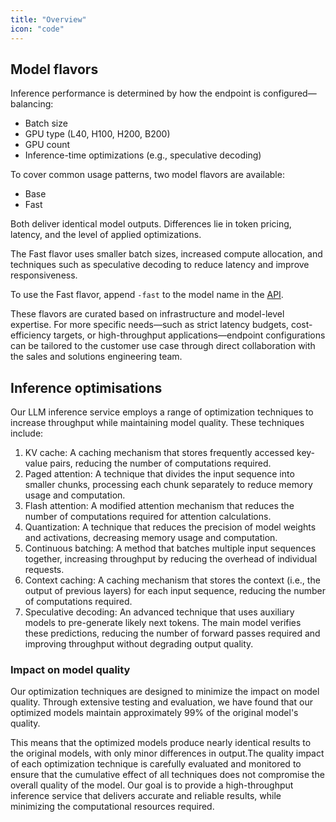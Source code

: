 ```yaml
---
title: "Overview"
icon: "code"
---
```


## Model flavors

Inference performance is determined by how the endpoint is configured—balancing:

- Batch size
- GPU type (L40, H100, H200, B200)
- GPU count
- Inference-time optimizations (e.g., speculative decoding)

To cover common usage patterns, two model flavors are available:

- Base
- Fast

Both deliver identical model outputs. Differences lie in token pricing, latency, and the level of applied optimizations.

The Fast flavor uses smaller batch sizes, increased compute allocation, and techniques such as speculative decoding to reduce latency and improve responsiveness.

To use the Fast flavor, append `-fast` to the model name in the [API](https://docs.nebius.com/studio/inference/api).

These flavors are curated based on infrastructure and model-level expertise. For more specific needs—such as strict latency budgets, cost-efficiency targets, or high-throughput applications—endpoint configurations can be tailored to the customer use case through direct collaboration with the sales and solutions engineering team.

## Inference optimisations

Our LLM inference service employs a range of optimization techniques to increase throughput while maintaining model quality. These techniques include:

1. KV cache: A caching mechanism that stores frequently accessed key-value pairs, reducing the number of computations required.
2. Paged attention: A technique that divides the input sequence into smaller chunks, processing each chunk separately to reduce memory usage and computation.
3. Flash attention: A modified attention mechanism that reduces the number of computations required for attention calculations.
4. Quantization: A technique that reduces the precision of model weights and activations, decreasing memory usage and computation.
5. Continuous batching: A method that batches multiple input sequences together, increasing throughput by reducing the overhead of individual requests.
6. Context caching: A caching mechanism that stores the context (i.e., the output of previous layers) for each input sequence, reducing the number of computations required.
7. Speculative decoding: An advanced technique that uses auxiliary models to pre-generate likely next tokens. The main model verifies these predictions, reducing the number of forward passes required and improving throughput without degrading output quality.

### **Impact on model quality**

Our optimization techniques are designed to minimize the impact on model quality. Through extensive testing and evaluation, we have found that our optimized models maintain approximately 99% of the original model's quality.

This means that the optimized models produce nearly identical results to the original models, with only minor differences in output.The quality impact of each optimization technique is carefully evaluated and monitored to ensure that the cumulative effect of all techniques does not compromise the overall quality of the model. Our goal is to provide a high-throughput inference service that delivers accurate and reliable results, while minimizing the computational resources required.